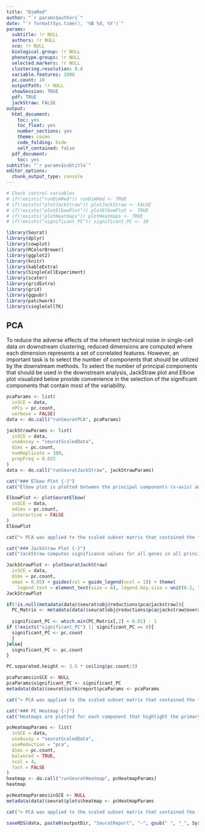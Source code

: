 ```yaml
---
title: "DimRed"
author: "`r params$authors`"
date: "`r format(Sys.time(), '%B %d, %Y')`"
params:
  subtitle: !r NULL
  authors: !r NULL
  sce: !r NULL
  biological.group: !r NULL
  phenotype.groups: !r NULL
  selected.markers: !r NULL
  clustering.resolution: 0.8
  variable.features: 2000
  pc.count: 10
  outputPath: !r NULL
  showSession: TRUE
  pdf: TRUE
  jackStraw: FALSE
output:
  html_document:
    toc: yes
    toc_float: yes
    number_sections: yes
    theme: cosmo
    code_folding: hide
    self_contained: false
  pdf_document:
    toc: yes
subtitle: "`r params$subtitle`"
editor_options:
  chunk_output_type: console
---
```

```r
# Check control variables
# if(!exists("runDimRed")) runDimRed <- TRUE
# if(!exists("plotJackStraw")) plotJackStraw <- FALSE
# if(!exists("plotElbowPlot")) plotElbowPlot <- TRUE
# if(!exists("plotHeatmaps")) plotHeatmaps <- TRUE
# if(!exists("significant_PC")) significant_PC <- 10
```

```r
library(Seurat)
library(dplyr)
library(cowplot)
library(RColorBrewer)
library(ggplot2)
library(knitr)
library(kableExtra)
library(SingleCellExperiment)
library(scater)
library(gridExtra)
library(grid)
library(ggpubr)
library(patchwork)
library(singleCellTK)
```

## PCA {.tabset .tabset-fade}
To reduce the adverse effects of the inherent technical noise in single-cell data on downstream clustering, reduced dimensions are computed where each dimension represents a set of correlated features. However, an important task is to select the number of components that should be utilized by the downstream methods. To select the number of principal components that should be used in the downstream analysis, JackStraw plot and Elbow plot visualized below provide convenience in the selection of the significant components that contain most of the variability.  

```r
pcaParams <- list(
  inSCE = data,
  nPCs = pc.count,
  verbose = FALSE)
data <- do.call("runSeuratPCA", pcaParams)

```

```r
jackStrawParams <- list(
  inSCE = data,
  useAssay = "seuratScaledData",
  dims = pc.count,
  numReplicate = 100,
  propFreq = 0.025
)
data <- do.call("runSeuratJackStraw", jackStrawParams)
```

```r
cat("### Elbow Plot {-}")
cat("Elbow plot is plotted between the principal components (x-axis) and their standard deviation (y-axis), where a clear elbow between the components highlights the cut-off for the no. of components that should be selected as significant for downstream analysis.")
```

```r
ElbowPlot <- plotSeuratElbow(
  inSCE = data,
  ndims = pc.count,
  interactive = FALSE
)
ElbowPlot
```

```r
cat("> PCA was applied to the scaled subset matrix that contained the *2000* top most variable genes to transform the data into reduced dimensions for clustering in the downstream analysis. Significant principal components will show a strong enrichment of genes with low p-values from the JackStraw plot or PC cutoff could also be determined roughly by looking at where a clear elbow is depicted in the elbow plot. The first *`r 20`* components were selected based on the JackStraw *P-value > 0.01* as the cutoff. These *`r 20`* principal components were determined to hold the true dimensionality of the dataset and will be used in the subsequent clustering analysis.")
```

```r
cat("### JackStraw Plot {-}")
cat("JackStraw computes significance values for all genes in all principal components and plots these genes as a QQ-plot for each component and compares them with the uniform distribution (shown in dotted line). Overall p-values are also computed for each component, where statistically significant principal components can be selected for downstream analysis. Visually, components that lie above the dotted uniform distribution line should be selected.")
```

```r
JackStrawPlot <- plotSeuratJackStraw(
  inSCE = data,
  dims = pc.count,
  xmax = 0.05) + guides(col = guide_legend(ncol = 1)) + theme(
    legend.text = element_text(size = 6), legend.key.size = unit(0.2, "cm"))
JackStrawPlot
```

```r
if(!is.null(metadata(data)$seurat$obj@reductions$pca@jackstraw)){
  PC_Matrix <- metadata(data)$seurat$obj@reductions$pca@jackstraw@overall.p.values
  
  significant_PC <- which.min(PC_Matrix[,2] < 0.01) - 1
if (!exists("significant_PC") || significant_PC == 0){
  significant_PC <- pc.count
  }
}else{
  significant_PC <- pc.count
}
```

```r
PC.separated.height <- 3.5 * ceiling(pc.count/3)
```

```r
pcaParams$inSCE <- NULL
pcaParams$significant_PC <- significant_PC
metadata(data)$seurat$sctk$report$pcaParams <- pcaParams
```

```r
cat("> PCA was applied to the scaled subset matrix that contained the *2000* top most variable genes to transform the data into reduced dimensions for clustering in the downstream analysis. Significant principal components will show a strong enrichment of genes with low p-values from the JackStraw plot or PC cutoff could also be determined roughly by looking at where a clear elbow is depicted in the elbow plot. The first *`r significant_PC`* components were selected based on the JackStraw *P-value > 0.01* as the cutoff. These *`r significant_PC`* principal components were determined to hold the true dimensionality of the dataset and will be used in the subsequent clustering analysis.")
```

```r
cat("### PC Heatmap {-}")
cat("Heatmaps are plotted for each component that highlight the primary sources of heterogeneity in terms of features in the data. Both cells and features are ordered according to their PCA scores and this heatmap can be utilized to explore highly correlated feature sets in the data.")
```

```r
pcHeatmapParams <- list(
  inSCE = data,
  useAssay = "seuratScaledData",
  useReduction = "pca",
  dims = pc.count,
  balanced = TRUE,
  ncol = 4,
  fast = FALSE
)
heatmap <- do.call("runSeuratHeatmap", pcHeatmapParams)  
heatmap
```
```r
pcHeatmapParams$inSCE <- NULL
metadata(data)$seurat$plots$heatmap <- pcHeatmapParams
```

```r
cat("> PCA was applied to the scaled subset matrix that contained the *2000* top most variable genes to transform the data into reduced dimensions for clustering in the downstream analysis. Significant principal components will show a strong enrichment of genes with low p-values from the JackStraw plot or PC cutoff could also be determined roughly by looking at where a clear elbow is depicted in the elbow plot. The first *`r significant_PC`* components were selected based on the JackStraw *P-value > 0.01* as the cutoff. These *`r significant_PC`* principal components were determined to hold the true dimensionality of the dataset and will be used in the subsequent clustering analysis.")
```

```r
saveRDS(data, paste0(outputDir, "SeuratReport", "-", gsub(" ", "_", Sys.Date()), ".rds"))
```